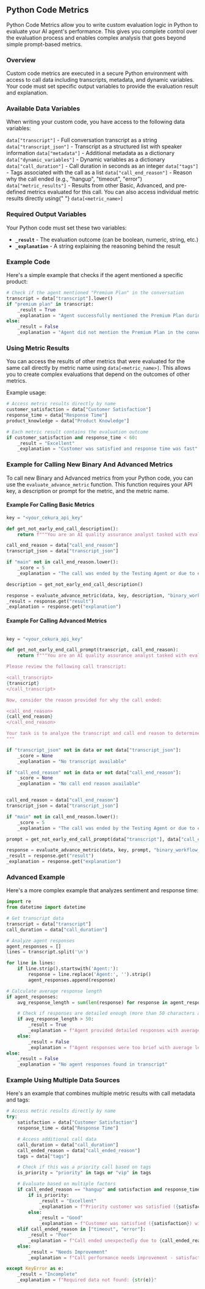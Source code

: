 ## Python Code Metrics

Python Code Metrics allow you to write custom evaluation logic in Python to evaluate your AI agent's performance. This gives you complete control over the evaluation process and enables complex analysis that goes beyond simple prompt-based metrics.

### Overview

Custom code metrics are executed in a secure Python environment with access to call data including transcripts, metadata, and dynamic variables. Your code must set specific output variables to provide the evaluation result and explanation.

### Available Data Variables

When writing your custom code, you have access to the following data variables:

<AccordionGroup>
  <Accordion title="transcript" href="#transcript">
    <code>data["transcript"]</code> - Full conversation transcript as a string
  </Accordion>
  <Accordion title="transcript_json" href="#transcript-json">
    <code>data["transcript_json"]</code> - Transcript as a structured list with
    speaker information
  </Accordion>
  <Accordion title="metadata" href="#metadata">
    <code>data["metadata"]</code> - Additional metadata as a dictionary
  </Accordion>
  <Accordion title="dynamic_variables" href="#dynamic-variables">
    <code>data["dynamic_variables"]</code> - Dynamic variables as a dictionary
  </Accordion>
  <Accordion title="call_duration" href="#call-duration">
    <code>data["call_duration"]</code> - Call duration in seconds as an integer
  </Accordion>
  <Accordion title="tags" href="#tags">
    <code>data["tags"]</code> - Tags associated with the call as a list
  </Accordion>
  <Accordion title="call_end_reason" href="#call-end-reason">
    <code>data["call_end_reason"]</code> - Reason why the call ended (e.g.,
    "hangup", "timeout", "error")
  </Accordion>
  <Accordion title="metric_results" href="#metric-results">
    <code>data["metric_results"]</code> - Results from other Basic, Advanced,
    and pre-defined metrics evaluated for this call. You can also access
    individual metric results directly using{" "}
    <code>data[&lt;metric_name&gt;]</code>
  </Accordion>
</AccordionGroup>

### Required Output Variables

Your Python code must set these two variables:

- **`_result`** - The evaluation outcome (can be boolean, numeric, string, etc.)
- **`_explanation`** - A string explaining the reasoning behind the result

### Example Code

Here's a simple example that checks if the agent mentioned a specific product:

```python
# Check if the agent mentioned "Premium Plan" in the conversation
transcript = data["transcript"].lower()
if "premium plan" in transcript:
    _result = True
    _explanation = "Agent successfully mentioned the Premium Plan during the conversation"
else:
    _result = False
    _explanation = "Agent did not mention the Premium Plan in the conversation"
```

### Using Metric Results

You can access the results of other metrics that were evaluated for the same call directly by metric name using `data[<metric_name>]`. This allows you to create complex evaluations that depend on the outcomes of other metrics.

Example usage:

```python
# Access metric results directly by name
customer_satisfaction = data["Customer Satisfaction"]
response_time = data["Response Time"]
product_knowledge = data["Product Knowledge"]

# Each metric result contains the evaluation outcome
if customer_satisfaction and response_time < 60:
    _result = "Excellent"
    _explanation = "Customer was satisfied and response time was fast"
```


### Example for Calling New Binary And Advanced Metrics

To call new Binary and Advanced metrics from your Python code, you can use the `evaluate_advance_metric` function. This function requires your API key, a description or prompt for the metric, and the metric name.

#### Example For Calling Basic Metrics

```python
key = "<your_cekura_api_key"

def get_not_early_end_call_description():
    return f"""You are an AI quality assurance analyst tasked with evaluating customer service call transcripts. Your primary objective is to determine if a Main Agent terminated a call prematurely without valid reason. This analysis is crucial for maintaining high standards in customer service interactions."""

call_end_reason = data["call_end_reason"]
transcript_json = data["transcript_json"]

if "main" not in call_end_reason.lower():
    _score = 5
    _explanation = "The call was ended by the Testing Agent or due to error."

description = get_not_early_end_call_description()

response = evaluate_advance_metric(data, key, description, "binary_workflow_adherence")
_result = response.get("result")
_explanation = response.get("explanation")
```

#### Example For Calling Advanced Metrics

```python

key = "<your_cekura_api_key"

def get_not_early_end_call_prompt(transcript, call_end_reason):
    return f"""You are an AI quality assurance analyst tasked with evaluating customer service call transcripts. Your primary objective is to determine if a Main Agent terminated a call prematurely without valid reason. This analysis is crucial for maintaining high standards in customer service interactions.

Please review the following call transcript:

<call_transcript>
{transcript}
</call_transcript>

Now, consider the reason provided for why the call ended:

<call_end_reason>
{call_end_reason}
</call_end_reason>

Your task is to analyze the transcript and call end reason to determine if the Main Agent terminated the call early without justification. 
"""

if "transcript_json" not in data or not data["transcript_json"]:
    _score = None
    _explanation = "No transcript available"

if "call_end_reason" not in data or not data["call_end_reason"]:
    _score = None
    _explanation = "No call end reason available"


call_end_reason = data["call_end_reason"]
transcript_json = data["transcript_json"]

if "main" not in call_end_reason.lower():
    _score = 5
    _explanation = "The call was ended by the Testing Agent or due to error."

prompt = get_not_early_end_call_prompt(data["transcript"], data["call_end_reason"])

response = evaluate_advance_metric(data, key, prompt, "binary_workflow_adherence")
_result = response.get("result")
_explanation = response.get("explanation")
```

### Advanced Example

Here's a more complex example that analyzes sentiment and response time:

```python
import re
from datetime import datetime

# Get transcript data
transcript = data["transcript"]
call_duration = data["call_duration"]

# Analyze agent responses
agent_responses = []
lines = transcript.split('\n')

for line in lines:
    if line.strip().startswith('Agent:'):
        response = line.replace('Agent:', '').strip()
        agent_responses.append(response)

# Calculate average response length
if agent_responses:
    avg_response_length = sum(len(response) for response in agent_responses) / len(agent_responses)

    # Check if responses are detailed enough (more than 50 characters average)
    if avg_response_length > 50:
        _result = True
        _explanation = f"Agent provided detailed responses with average length of {avg_response_length:.1f} characters"
    else:
        _result = False
        _explanation = f"Agent responses were too brief with average length of {avg_response_length:.1f} characters"
else:
    _result = False
    _explanation = "No agent responses found in transcript"
```

### Example Using Multiple Data Sources

Here's an example that combines multiple metric results with call metadata and tags:

```python
# Access metric results directly by name
try:
    satisfaction = data["Customer Satisfaction"]
    response_time = data["Response Time"]

    # Access additional call data
    call_duration = data["call_duration"]
    call_ended_reason = data["call_ended_reason"]
    tags = data["tags"]

    # Check if this was a priority call based on tags
    is_priority = "priority" in tags or "vip" in tags

    # Evaluate based on multiple factors
    if call_ended_reason == "hangup" and satisfaction and response_time < 60:
        if is_priority:
            _result = "Excellent"
            _explanation = f"Priority customer was satisfied ({satisfaction}) with fast response time ({response_time}s) and completed the call normally"
        else:
            _result = "Good"
            _explanation = f"Customer was satisfied ({satisfaction}) with fast response time ({response_time}s) and completed the call normally"
    elif call_ended_reason in ["timeout", "error"]:
        _result = "Poor"
        _explanation = f"Call ended unexpectedly due to {call_ended_reason}, indicating technical issues"
    else:
        _result = "Needs Improvement"
        _explanation = f"Call performance needs improvement - satisfaction: {satisfaction}, response time: {response_time}s, ended reason: {call_ended_reason}"

except KeyError as e:
    _result = "Incomplete"
    _explanation = f"Required data not found: {str(e)}"
```
